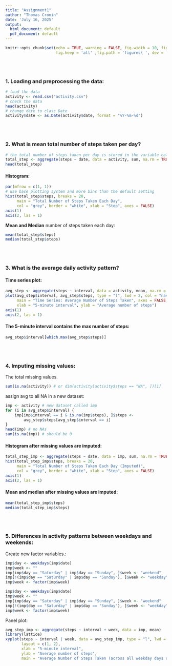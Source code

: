 ```yaml
---
title: "Assignment1"
author: "Thomas Cronin"
date: 'July 16, 2025'
output:
  html_document: default
  pdf_document: default
---
```


```r
knitr::opts_chunk$set(echo = TRUE, warning = FALSE, fig.width = 10, fig.height = 5,
                      fig.keep = 'all' ,fig.path = 'figures\ ', dev = 'png')
```

<br><br>

### 1. Loading and preprocessing the data:
```r
# load the data
activity <- read.csv("activity.csv")
# check the data
head(activity)
# change date to class Date
activity$date <- as.Date(activity$date, format = "%Y-%m-%d")
```

<br><br>

### 2. What is mean total number of steps taken per day?
```r
# the total number of steps taken per day is stored in the variable called "total_step"
total_step <- aggregate(steps ~ date, data = activity, sum, na.rm = TRUE)
head(total_step)

```

#### Histogram:
```r
par(mfrow = c(1, 1))
# use base plotting system and more bins than the default setting
hist(total_step$steps, breaks = 20, 
     main = "Total Number of Steps Taken Each Day",
     col = "grey", border = "white", xlab = "Step", axes = FALSE)
axis(1)
axis(2, las = 1)
```

**Mean and Median** number of steps taken each day:
```r
mean(total_step$steps)
median(total_step$steps)
```

<br><br>

### 3. What is the average daily activity pattern?

#### Time series plot:
```r
avg_step <- aggregate(steps ~ interval, data = activity, mean, na.rm = TRUE)
plot(avg_step$interval, avg_step$steps, type = "l", lwd = 2, col = "navy",
     main = "Time Series: Average Number of Steps Taken", axes = FALSE,
     xlab = "5-minute interval", ylab = "Average number of steps")
axis(1)
axis(2, las = 1)
```

#### The 5-minute interval contains the max number of steps:
```r
avg_step$interval[which.max(avg_step$steps)]
```

<br><br>

### 4. Imputing missing values:

The total missing values.
```r
sum(is.na(activity)) # or dim(activity[activity$steps == "NA", ])[1]
```

assign avg to all NA in a new dataset:
```r
imp <- activity # new dataset called imp
for (i in avg_step$interval) {
    imp[imp$interval == i & is.na(imp$steps), ]$steps <- 
        avg_step$steps[avg_step$interval == i]
}
head(imp) # no NAs
sum(is.na(imp)) # should be 0
```

#### Histogram after missing values are imputed:
```r
total_step_imp <- aggregate(steps ~ date, data = imp, sum, na.rm = TRUE)
hist(total_step_imp$steps, breaks = 20, 
     main = "Total Number of Steps Taken Each Day (Imputed)",
     col = "grey", border = "white", xlab = "Step", axes = FALSE)
axis(1)
axis(2, las = 1)
```

#### Mean and median after missing values are imputed:
```r
mean(total_step_imp$steps)
median(total_step_imp$steps)
```
<br><br>

### 5. Differences in activity patterns between weekdays and weekends:

Create new factor variables.:
```r
imp$day <- weekdays(imp$date)
imp$week <- ""
imp[imp$day == "Saturday" | imp$day == "Sunday", ]$week <- "weekend"
imp[!(imp$day == "Saturday" | imp$day == "Sunday"), ]$week <- "weekday"
imp$week <- factor(imp$week)
```

```r
imp$day <- weekdays(imp$date)
imp$week <- ""
imp[imp$day == "Saturday" | imp$day == "Sunday", ]$week <- "weekend"
imp[!(imp$day == "Saturday" | imp$day == "Sunday"), ]$week <- "weekday"
imp$week <- factor(imp$week)
```

Panel plot:

```r
avg_step_imp <- aggregate(steps ~ interval + week, data = imp, mean)
library(lattice)
xyplot(steps ~ interval | week, data = avg_step_imp, type = "l", lwd = 2,
       layout = c(1, 2), 
       xlab = "5-minute interval", 
       ylab = "Average number of steps",
       main = "Average Number of Steps Taken (across all weekday days or weekend days)")
```

